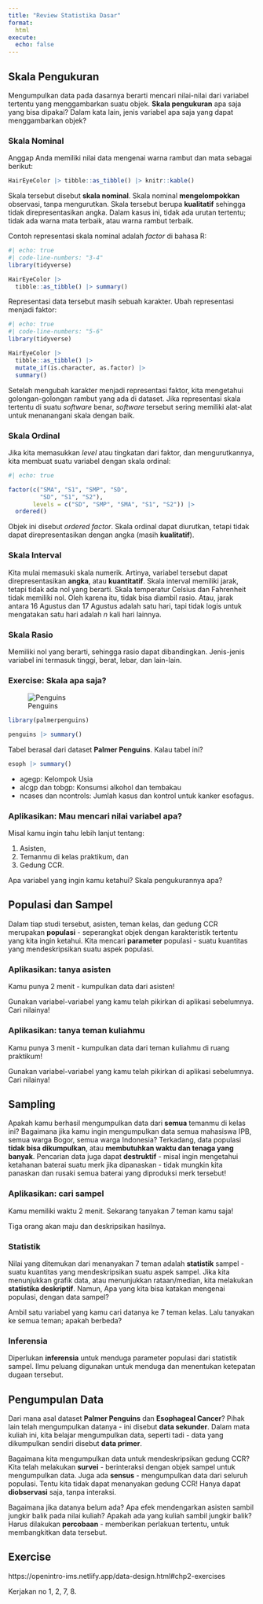 ```yaml
---
title: "Review Statistika Dasar"
format: 
  html
execute:
  echo: false
---
```


## Skala Pengukuran

Mengumpulkan data pada dasarnya berarti mencari nilai-nilai dari variabel tertentu yang menggambarkan suatu objek. **Skala pengukuran** apa saja yang bisa dipakai? Dalam kata lain, jenis variabel apa saja yang dapat menggambarkan objek?

### Skala Nominal

Anggap Anda memiliki nilai data mengenai warna rambut dan mata sebagai berikut:

```r
HairEyeColor |> tibble::as_tibble() |> knitr::kable()
```

Skala tersebut disebut **skala nominal**. Skala nominal **mengelompokkan** observasi, tanpa mengurutkan. Skala tersebut berupa **kualitatif** sehingga tidak direpresentasikan angka. Dalam kasus ini, tidak ada urutan tertentu; tidak ada warna mata terbaik, atau warna rambut terbaik.

Contoh representasi skala nominal adalah *factor* di bahasa R:

```r
#| echo: true
#| code-line-numbers: "3-4"
library(tidyverse)

HairEyeColor |> 
  tibble::as_tibble() |> summary()
```

Representasi data tersebut masih sebuah karakter. Ubah representasi menjadi faktor:
```r
#| echo: true
#| code-line-numbers: "5-6"
library(tidyverse)

HairEyeColor |> 
  tibble::as_tibble() |>
  mutate_if(is.character, as.factor) |>
  summary()
```

Setelah mengubah karakter menjadi representasi faktor, kita mengetahui golongan-golongan rambut yang ada di dataset. Jika representasi skala tertentu di suatu *software* benar, *software* tersebut sering memiliki alat-alat untuk menanangani skala dengan baik.

### Skala Ordinal

Jika kita memasukkan *level* atau tingkatan dari faktor, dan mengurutkannya, kita membuat suatu variabel dengan skala ordinal:

```r
#| echo: true

factor(c("SMA", "S1", "SMP", "SD",
         "SD", "S1", "S2"),
       levels = c("SD", "SMP", "SMA", "S1", "S2")) |>
  ordered()
```

Objek ini disebut *ordered factor*. Skala ordinal dapat diurutkan, tetapi tidak dapat direpresentasikan dengan angka (masih **kualitatif**).

### Skala Interval

Kita mulai memasuki skala numerik. Artinya, variabel tersebut dapat direpresentasikan **angka**, atau **kuantitatif**. Skala interval memiliki jarak, tetapi tidak ada nol yang berarti. Skala temperatur Celsius dan Fahrenheit tidak memiliki nol. Oleh karena itu, tidak bisa diambil rasio. Atau, jarak antara 16 Agustus dan 17 Agustus adalah satu hari, tapi tidak logis untuk mengatakan satu hari adalah $n$ kali hari lainnya.

### Skala Rasio

Memiliki nol yang berarti, sehingga rasio dapat dibandingkan. Jenis-jenis variabel ini termasuk tinggi, berat, lebar, dan lain-lain.

### Exercise: Skala apa saja?

![Penguins](penguins2.jpg)

```r
library(palmerpenguins)

penguins |> summary()
```

Tabel berasal dari dataset **Palmer Penguins**. Kalau tabel ini?

```r
esoph |> summary()
```

- agegp: Kelompok Usia
- alcgp dan tobgp: Konsumsi alkohol dan tembakau
- ncases dan ncontrols: Jumlah kasus dan kontrol untuk kanker esofagus.

### Aplikasikan: Mau mencari nilai variabel apa?

Misal kamu ingin tahu lebih lanjut tentang:

1. Asisten, 
2. Temanmu di kelas praktikum, dan 
3. Gedung CCR.

Apa variabel yang ingin kamu ketahui? Skala pengukurannya apa?

## Populasi dan Sampel

Dalam tiap studi tersebut, asisten, teman kelas, dan gedung CCR merupakan **populasi** - seperangkat objek dengan karakteristik tertentu yang kita ingin ketahui. Kita mencari **parameter** populasi - suatu kuantitas yang mendeskripsikan suatu aspek populasi.

### Aplikasikan: tanya asisten

Kamu punya 2 menit - kumpulkan data dari asisten!

Gunakan variabel-variabel yang kamu telah pikirkan di aplikasi sebelumnya. Cari nilainya!

### Aplikasikan: tanya teman kuliahmu

Kamu punya 3 menit - kumpulkan data dari teman kuliahmu di ruang praktikum!

Gunakan variabel-variabel yang kamu telah pikirkan di aplikasi sebelumnya. Cari nilainya!

## Sampling

Apakah kamu berhasil mengumpulkan data dari **semua** temanmu di kelas ini? Bagaimana jika kamu ingin mengumpulkan data semua mahasiswa IPB, semua warga Bogor, semua warga Indonesia? Terkadang, data populasi **tidak bisa dikumpulkan**, atau **membutuhkan waktu dan tenaga yang banyak**. Pencarian data juga dapat **destruktif** - misal ingin mengetahui ketahanan baterai suatu merk jika dipanaskan - tidak mungkin kita panaskan dan rusaki semua baterai yang diproduksi merk tersebut! 


### Aplikasikan: cari sampel

Kamu memiliki waktu 2 menit. Sekarang tanyakan *7* teman kamu saja!

Tiga orang akan maju dan deskripsikan hasilnya.

### Statistik

Nilai yang ditemukan dari menanyakan 7 teman adalah  **statistik** sampel - suatu kuantitas yang mendeskripsikan suatu aspek sampel. Jika kita menunjukkan grafik data, atau menunjukkan rataan/median, kita melakukan **statistika deskriptif**. Namun, Apa yang kita bisa katakan mengenai populasi, dengan data sampel?

Ambil satu variabel yang kamu cari datanya ke 7 teman kelas. Lalu tanyakan ke semua teman; apakah berbeda?

### Inferensia

Diperlukan **inferensia** untuk menduga parameter populasi dari statistik sampel. Ilmu peluang digunakan untuk menduga dan menentukan ketepatan dugaan tersebut.

## Pengumpulan Data

Dari mana asal dataset **Palmer Penguins** dan **Esophageal Cancer**? Pihak lain telah mengumpulkan datanya - ini disebut **data sekunder**. Dalam mata kuliah ini, kita belajar mengumpulkan data, seperti tadi - data yang dikumpulkan sendiri disebut **data primer**.

Bagaimana kita mengumpulkan data untuk mendeskripsikan gedung CCR?  Kita telah melakukan **survei** - berinteraksi dengan objek sampel untuk mengumpulkan data. Juga ada **sensus** - mengumpulkan data dari seluruh populasi. Tentu kita tidak dapat menanyakan gedung CCR! Hanya dapat **diobservasi** saja, tanpa interaksi.

Bagaimana jika datanya belum ada? Apa efek mendengarkan asisten sambil jungkir balik pada nilai kuliah? Apakah ada yang kuliah sambil jungkir balik? Harus dilakukan **percobaan** - memberikan perlakuan tertentu, untuk membangkitkan data tersebut.

## Exercise

https://openintro-ims.netlify.app/data-design.html#chp2-exercises

Kerjakan no 1, 2, 7, 8.